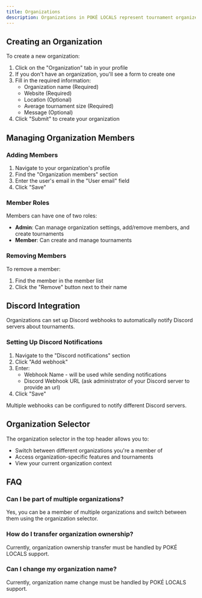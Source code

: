 ```yaml
---
title: Organizations
description: Organizations in POKÉ LOCALS represent tournament organizer groups or local game stores that run Pokémon tournaments. Each organization can have multiple members with different roles and permissions.
---
```


## Creating an Organization

To create a new organization:

1. Click on the "Organization" tab in your profile
2. If you don't have an organization, you'll see a form to create one
3. Fill in the required information:
   - Organization name (Required)
   - Website (Required)
   - Location (Optional)
   - Average tournament size (Required)
   - Message (Optional)
4. Click "Submit" to create your organization

## Managing Organization Members

### Adding Members

1. Navigate to your organization's profile
2. Find the "Organization members" section
3. Enter the user's email in the "User email" field
4. Click "Save"

### Member Roles

Members can have one of two roles:

- **Admin**: Can manage organization settings, add/remove members, and create tournaments
- **Member**: Can create and manage tournaments

### Removing Members

To remove a member:

1. Find the member in the member list
2. Click the "Remove" button next to their name

## Discord Integration

Organizations can set up Discord webhooks to automatically notify Discord servers about tournaments.

### Setting Up Discord Notifications

1. Navigate to the "Discord notifications" section
2. Click "Add webhook"
3. Enter:
   - Webhook Name - will be used while sending notifications
   - Discord Webhook URL (ask administrator of your Discord server to provide an url)
4. Click "Save"

Multiple webhooks can be configured to notify different Discord servers.

## Organization Selector

The organization selector in the top header allows you to:

- Switch between different organizations you're a member of
- Access organization-specific features and tournaments
- View your current organization context

## FAQ

### Can I be part of multiple organizations?

Yes, you can be a member of multiple organizations and switch between them using the organization selector.

### How do I transfer organization ownership?

Currently, organization ownership transfer must be handled by POKÉ LOCALS support.

### Can I change my organization name?

Currently, organization name change must be handled by POKÉ LOCALS support.
